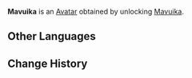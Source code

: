 {{About|the Avatar|the playable character|Mavuika}}
{{Avatar Infobox
|title    = Mavuika
|id       = 9200
|image    = Mavuika Avatar.png
|type     = Character
|features = Mavuika
|obtain   = Unlock [[Mavuika]]
}}
'''Mavuika''' is an [[Avatar]] obtained by unlocking [[Mavuika]].

==Other Languages==
{{Other Languages|Mavuika;1#0}}

==Change History==
{{Change History|5.3}}